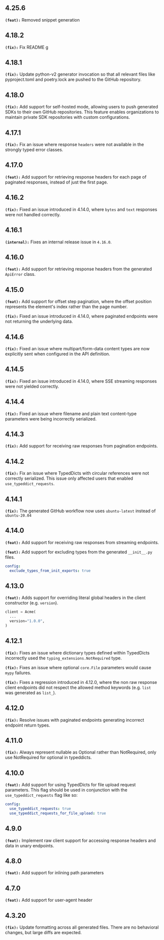 ## 4.25.6
**`(feat):`** Removed snippet generation


## 4.18.2
**`(fix):`** Fix README g


## 4.18.1
**`(fix):`** Update python-v2 generator invocation so that all relevant files like pyproject.toml and poetry.lock are pushed
to the GitHub repository.


## 4.18.0
**`(fix):`** Add support for self-hosted mode, allowing users to push generated SDKs to their own GitHub repositories.
This feature enables organizations to maintain private SDK repositories with custom configurations.


## 4.17.1
**`(fix):`** Fix an issue where response `headers` were not available in the strongly typed error classes.


## 4.17.0
**`(feat):`** Add support for retrieving response headers for each page of paginated responses, instead of just the first page.


## 4.16.2
**`(fix):`** Fixed an issue introduced in 4.14.0, where `bytes` and `text` responses were not handled correctly.


## 4.16.1
**`(internal):`** Fixes an internal release issue in `4.16.0`.


## 4.16.0
**`(feat):`** Add support for retrieving response headers from the generated `ApiError` class.


## 4.15.0
**`(feat):`** Add support for offset step pagination, where the offset position represents the element's index rather
than the page number.


**`(fix):`** Fixed an issue introduced in 4.14.0, where paginated endpoints were not returning the underlying data.


## 4.14.6
**`(fix):`** Fixed an issue where multipart/form-data content types are now explicitly sent when configured in the API definition.


## 4.14.5
**`(fix):`** Fixed an issue introduced in 4.14.0, where SSE streaming responses were not yielded correctly.


## 4.14.4
**`(fix):`** Fixed an issue where filename and plain text content-type parameters were being incorrectly serialized.


## 4.14.3
**`(fix):`** Add support for receiving raw responses from pagination endpoints.


## 4.14.2
**`(fix):`** Fix an issue where TypedDicts with circular references were not correctly serialized.
This issue only affected users that enabled `use_typeddict_requests`.


## 4.14.1
**`(fix):`** The generated GitHub workflow now uses `ubuntu-latest` instead of `ubuntu-20.04`


## 4.14.0
**`(feat):`** Add support for receiving raw responses from streaming endpoints.


**`(feat):`** Add support for excluding types from the generated `__init__.py` files.

```yaml
config:
  exclude_types_from_init_exports: true
```


## 4.13.0
**`(feat):`** Adds support for overriding literal global headers in the client constructor (e.g. `version`).

```python
client = Acme(
  ...
  version="1.0.0",
)
```


## 4.12.1
**`(fix):`** Fixes an issue where dictionary types defined within TypedDicts incorrectly used the
`typing_extensions.NotRequired` type.


**`(fix):`** Fixes an issue where optional `core.File` parameters would cause `mypy` failures.


**`(fix):`** Fixes a regression introduced in 4.12.0, where the non raw response client endpoints
did not respect the allowed method keywords (e.g. `list` was generated as `list_`).


## 4.12.0
**`(fix):`** Resolve issues with paginated endpoints generating incorrect endpoint return types.


## 4.11.0
**`(fix):`** Always represent nullable as Optional rather than NotRequired, only use
NotRequired for optional in typeddicts.


## 4.10.0
**`(feat):`** Add support for using TypedDicts for file upload request parameters. This flag should
be used in conjunction with the `use_typeddict_requests` flag like so:

```yaml
config:
  use_typeddict_requests: true
  use_typeddict_requests_for_file_upload: true
```


## 4.9.0
**`(feat):`** Implement raw client support for accessing response headers and data in unary endpoints.


## 4.8.0
**`(feat):`** Add support for inlining path parameters


## 4.7.0
**`(feat):`** Add support for user-agent header


## 4.3.20
**`(fix):`** Update formatting across all generated files. There are no behavioral changes, but large diffs are expected.


